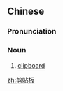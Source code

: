 {{also|剪贴板}}
==Chinese==
{{zh-forms|s=剪贴板|type=21}}

===Pronunciation===
{{zh-pron
|m=jiǎntiē bǎn
|cat=n
}}

===Noun===
{{zh-noun}}

# [[clipboard]]

[[zh:剪貼板]]